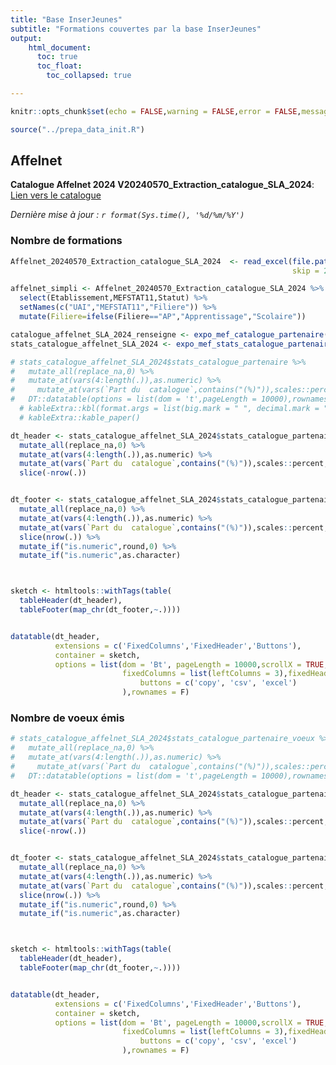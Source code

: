 ```yaml
---
title: "Base InserJeunes"
subtitle: "Formations couvertes par la base InserJeunes"
output: 
    html_document:
      toc: true
      toc_float:
        toc_collapsed: true

---
```


```r
knitr::opts_chunk$set(echo = FALSE,warning = FALSE,error = FALSE,message = FALSE)

source("../prepa_data_init.R")

```

## Affelnet

**Catalogue Affelnet 2024 V20240570_Extraction_catalogue_SLA_2024**: [Lien vers le catalogue](https://docs.google.com/spreadsheets/d/1X3WJAe3yy-fK5u8TvUVnbNOq67mye0D6/edit?usp=drive_link&ouid=107607241761816962784&rtpof=true&sd=true)

*Dernière mise à jour : `r format(Sys.time(), '%d/%m/%Y')`* 


### Nombre de formations


```r
Affelnet_20240570_Extraction_catalogue_SLA_2024  <- read_excel(file.path(chemin_racine_data,"affelnet/2024/20240570 - Catalogue SLA 2024 OF de voie professionnelle.xlsx"),
                                                               skip = 2)

affelnet_simpli <- Affelnet_20240570_Extraction_catalogue_SLA_2024 %>% 
  select(Etablissement,MEFSTAT11,Statut) %>% 
  setNames(c("UAI","MEFSTAT11","Filiere")) %>% 
  mutate(Filiere=ifelse(Filiere=="AP","Apprentissage","Scolaire"))

catalogue_affelnet_SLA_2024_renseigne <- expo_mef_catalogue_partenaire(catalogue_init = affelnet_simpli,type_source = "affelnet")
stats_catalogue_affelnet_SLA_2024 <- expo_mef_stats_catalogue_partenaire(catalogue_partenaire_renseigne = catalogue_affelnet_SLA_2024_renseigne)

# stats_catalogue_affelnet_SLA_2024$stats_catalogue_partenaire %>%
#   mutate_all(replace_na,0) %>% 
#   mutate_at(vars(4:length(.)),as.numeric) %>% 
#     mutate_at(vars(`Part du  catalogue`,contains("(%)")),scales::percent,accuracy=0.1) %>% 
#   DT::datatable(options = list(dom = 't',pageLength = 10000),rownames = F)
  # kableExtra::kbl(format.args = list(big.mark = " ", decimal.mark = ",")) %>%
  # kableExtra::kable_paper()

dt_header <- stats_catalogue_affelnet_SLA_2024$stats_catalogue_partenaire %>%
  mutate_all(replace_na,0) %>% 
  mutate_at(vars(4:length(.)),as.numeric) %>% 
  mutate_at(vars(`Part du  catalogue`,contains("(%)")),scales::percent,accuracy=0.1) %>% 
  slice(-nrow(.))


dt_footer <- stats_catalogue_affelnet_SLA_2024$stats_catalogue_partenaire %>%
  mutate_all(replace_na,0) %>% 
  mutate_at(vars(4:length(.)),as.numeric) %>% 
  mutate_at(vars(`Part du  catalogue`,contains("(%)")),scales::percent,accuracy=0.1) %>% 
  slice(nrow(.)) %>% 
  mutate_if("is.numeric",round,0) %>% 
  mutate_if("is.numeric",as.character)



sketch <- htmltools::withTags(table(
  tableHeader(dt_header),
  tableFooter(map_chr(dt_footer,~.))))


datatable(dt_header,
          extensions = c('FixedColumns','FixedHeader','Buttons'),
          container = sketch, 
          options = list(dom = 'Bt', pageLength = 10000,scrollX = TRUE,
                         fixedColumns = list(leftColumns = 3),fixedHeader = TRUE,
                             buttons = c('copy', 'csv', 'excel')
                         ),rownames = F)

```

<!--
### Nombre d'élèves en année terminale

```r
stats_catalogue_affelnet_SLA_2024$stats_catalogue_partenaire_effectifs_temp %>%
  select(-`Nombre d'élèves à la rentrée`) %>% 
  mutate_all(replace_na,0) %>% 
  mutate_at(vars(4:length(.)),as.numeric) %>% 
    mutate_at(vars(`Part du  catalogue`,contains("(%)")),scales::percent,accuracy=0.1) %>% 
  DT::datatable(options = list(dom = 't',pageLength = 10000),rownames = F)

```

-->

### Nombre de voeux émis

```r
# stats_catalogue_affelnet_SLA_2024$stats_catalogue_partenaire_voeux %>%
#   mutate_all(replace_na,0) %>% 
#   mutate_at(vars(4:length(.)),as.numeric) %>% 
#     mutate_at(vars(`Part du  catalogue`,contains("(%)")),scales::percent,accuracy=0.1) %>% 
#   DT::datatable(options = list(dom = 't',pageLength = 10000),rownames = F)

dt_header <- stats_catalogue_affelnet_SLA_2024$stats_catalogue_partenaire_voeux %>%
  mutate_all(replace_na,0) %>% 
  mutate_at(vars(4:length(.)),as.numeric) %>% 
  mutate_at(vars(`Part du  catalogue`,contains("(%)")),scales::percent,accuracy=0.1) %>% 
  slice(-nrow(.))


dt_footer <- stats_catalogue_affelnet_SLA_2024$stats_catalogue_partenaire_voeux %>%
  mutate_all(replace_na,0) %>% 
  mutate_at(vars(4:length(.)),as.numeric) %>% 
  mutate_at(vars(`Part du  catalogue`,contains("(%)")),scales::percent,accuracy=0.1) %>% 
  slice(nrow(.)) %>% 
  mutate_if("is.numeric",round,0) %>% 
  mutate_if("is.numeric",as.character)



sketch <- htmltools::withTags(table(
  tableHeader(dt_header),
  tableFooter(map_chr(dt_footer,~.))))


datatable(dt_header,
          extensions = c('FixedColumns','FixedHeader','Buttons'),
          container = sketch, 
          options = list(dom = 'Bt', pageLength = 10000,scrollX = TRUE,
                         fixedColumns = list(leftColumns = 3),fixedHeader = TRUE,
                             buttons = c('copy', 'csv', 'excel')
                         ),rownames = F)

```


